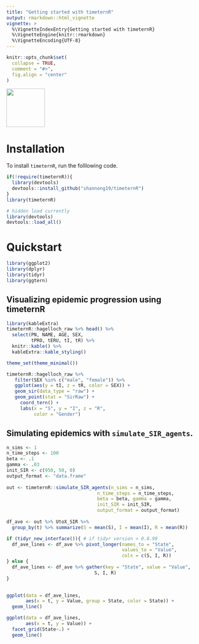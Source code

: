 ```yaml
---
title: "Getting started with timeternR"
output: rmarkdown::html_vignette
vignette: >
  %\VignetteIndexEntry{Getting started with timeternR}
  %\VignetteEngine{knitr::rmarkdown}
  %\VignetteEncoding{UTF-8}
---
```


```r
knitr::opts_chunk$set(
  collapse = TRUE,
  comment = "#>",
  fig.align = "center"
)
```

<left>
![](timeternRhex.png){width=100px}
</left>

# Installation

To install `timeternR`, run the folllowing code.

```r
if(!require(timeternR)){
  library(devtools)
  devtools::install_github("shannong19/timeternR")
}
library(timeternR)
```

```r
# hidden load currently
library(devtools)
devtools::load_all()
```

# Quickstart

```r
library(ggplot2)
library(dplyr)
library(tidyr)
library(ggtern)
```


## Visualizing epidemic progression using timeternR

```r
library(kableExtra)
timeternR::hagelloch_raw %>% head() %>%
  select(PN, NAME, AGE, SEX,
         tPRO, tERU, tI, tR) %>%
  knitr::kable() %>%
  kableExtra::kable_styling()
```

```r
theme_set(theme_minimal())
```


```r
timeternR::hagelloch_raw %>%
   filter(SEX %in% c("male", "female")) %>%
   ggplot(aes(y = tI, z = tR, color = SEX)) +
   geom_sir(data_type = "raw") + 
   geom_point(stat = "SirRaw") + 
     coord_tern() +
     labs(x = "S", y = "I", z = "R",
          color = "Gender") 

```

## Simulating epidemics with `simulate_SIR_agents`.

```r
n_sims <- 1
n_time_steps <- 100
beta <- .1
gamma <- .03
init_SIR <- c(950, 50, 0)
output_format <- "data.frame"
    
out <- timeternR::simulate_SIR_agents(n_sims = n_sims,
                                 n_time_steps = n_time_steps,
                                 beta = beta, gamma = gamma,
                                 init_SIR = init_SIR,
                                 output_format = output_format)
                                 
df_ave <- out %>% UtoX_SIR %>%
  group_by(t) %>% summarize(S = mean(S), I = mean(I), R = mean(R))

if (tidyr_new_interface()){ # if tidyr version > 0.8.99
  df_ave_lines <- df_ave %>% pivot_longer(names_to = "State", 
                                          values_to = "Value",
                                          cols = c(S, I, R))
} else {
  df_ave_lines <- df_ave %>% gather(key = "State", value = "Value",
                                S, I, R)
}

  
ggplot(data = df_ave_lines,
       aes(x = t, y = Value, group = State, color = State)) +
  geom_line() 

ggplot(data = df_ave_lines,
       aes(x = t, y = Value)) +
  facet_grid(State~.) + 
  geom_line() 

```



